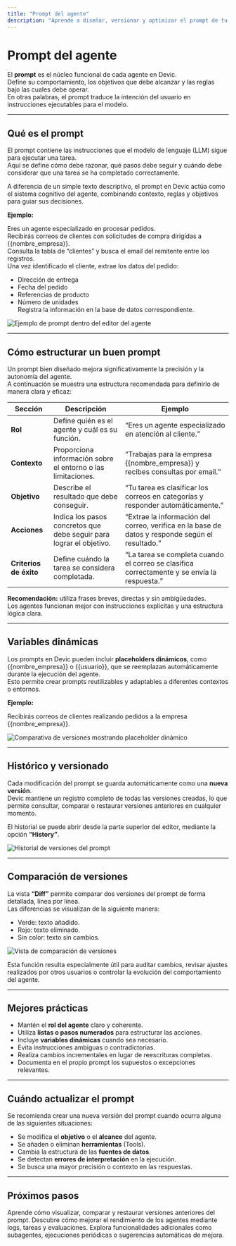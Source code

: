 ```yaml
---
title: "Prompt del agente"
description: "Aprende a diseñar, versionar y optimizar el prompt de tu agente en Devic"
---
```


# Prompt del agente

El **prompt** es el núcleo funcional de cada agente en Devic.  
Define su comportamiento, los objetivos que debe alcanzar y las reglas bajo las cuales debe operar.  
En otras palabras, el prompt traduce la intención del usuario en instrucciones ejecutables para el modelo.

---

## Qué es el prompt

El prompt contiene las instrucciones que el modelo de lenguaje (LLM) sigue para ejecutar una tarea.  
Aquí se define cómo debe razonar, qué pasos debe seguir y cuándo debe considerar que una tarea se ha completado correctamente.

A diferencia de un simple texto descriptivo, el prompt en Devic actúa como el sistema cognitivo del agente, combinando contexto, reglas y objetivos para guiar sus decisiones.

**Ejemplo:**

Eres un agente especializado en procesar pedidos.  
Recibirás correos de clientes con solicitudes de compra dirigidas a {{nombre_empresa}}.  
Consulta la tabla de “clientes” y busca el email del remitente entre los registros.  
Una vez identificado el cliente, extrae los datos del pedido:  
- Dirección de entrega  
- Fecha del pedido  
- Referencias de producto  
- Número de unidades  
Registra la información en la base de datos correspondiente.

![Ejemplo de prompt dentro del editor del agente](c6d39594-8fbc-4876-929a-802d02aa0aca.png)

---

## Cómo estructurar un buen prompt

Un prompt bien diseñado mejora significativamente la precisión y la autonomía del agente.  
A continuación se muestra una estructura recomendada para definirlo de manera clara y eficaz:

| Sección | Descripción | Ejemplo |
|----------|--------------|---------|
| **Rol** | Define quién es el agente y cuál es su función. | “Eres un agente especializado en atención al cliente.” |
| **Contexto** | Proporciona información sobre el entorno o las limitaciones. | “Trabajas para la empresa {{nombre_empresa}} y recibes consultas por email.” |
| **Objetivo** | Describe el resultado que debe conseguir. | “Tu tarea es clasificar los correos en categorías y responder automáticamente.” |
| **Acciones** | Indica los pasos concretos que debe seguir para lograr el objetivo. | “Extrae la información del correo, verifica en la base de datos y responde según el resultado.” |
| **Criterios de éxito** | Define cuándo la tarea se considera completada. | “La tarea se completa cuando el correo se clasifica correctamente y se envía la respuesta.” |

**Recomendación:** utiliza frases breves, directas y sin ambigüedades.  
Los agentes funcionan mejor con instrucciones explícitas y una estructura lógica clara.

---

## Variables dinámicas

Los prompts en Devic pueden incluir **placeholders dinámicos**, como {{nombre_empresa}} o {{usuario}}, que se reemplazan automáticamente durante la ejecución del agente.  
Esto permite crear prompts reutilizables y adaptables a diferentes contextos o entornos.

**Ejemplo:**

Recibirás correos de clientes realizando pedidos a la empresa {{nombre_empresa}}.

![Comparativa de versiones mostrando placeholder dinámico](0847533b-9123-4b63-b98b-6f0629af0e62.png)

---

## Histórico y versionado

Cada modificación del prompt se guarda automáticamente como una **nueva versión**.  
Devic mantiene un registro completo de todas las versiones creadas, lo que permite consultar, comparar o restaurar versiones anteriores en cualquier momento.

El historial se puede abrir desde la parte superior del editor, mediante la opción **“History”**.

![Historial de versiones del prompt](cff0c803-10f9-43e7-8701-8d2f8b9d5ac3.png)

---

## Comparación de versiones

La vista **“Diff”** permite comparar dos versiones del prompt de forma detallada, línea por línea.  
Las diferencias se visualizan de la siguiente manera:

- Verde: texto añadido.  
- Rojo: texto eliminado.  
- Sin color: texto sin cambios.

![Vista de comparación de versiones](0847533b-9123-4b63-b98b-6f0629af0e62.png)

Esta función resulta especialmente útil para auditar cambios, revisar ajustes realizados por otros usuarios o controlar la evolución del comportamiento del agente.

---

## Mejores prácticas

- Mantén el **rol del agente** claro y coherente.  
- Utiliza **listas o pasos numerados** para estructurar las acciones.  
- Incluye **variables dinámicas** cuando sea necesario.  
- Evita instrucciones ambiguas o contradictorias.  
- Realiza cambios incrementales en lugar de reescrituras completas.  
- Documenta en el propio prompt los supuestos o excepciones relevantes.

---

## Cuándo actualizar el prompt

Se recomienda crear una nueva versión del prompt cuando ocurra alguna de las siguientes situaciones:

- Se modifica el **objetivo** o el **alcance** del agente.  
- Se añaden o eliminan **herramientas** (Tools).  
- Cambia la estructura de las **fuentes de datos**.  
- Se detectan **errores de interpretación** en la ejecución.  
- Se busca una mayor precisión o contexto en las respuestas.

---

## Próximos pasos

<CardGroup cols={2}>
  <Card title="Histórico y versionado" icon="history" href="./historico-prompts">
    Aprende cómo visualizar, comparar y restaurar versiones anteriores del prompt.
  </Card>
  <Card title="Optimización continua" icon="activity" href="./optimizacion">
    Descubre cómo mejorar el rendimiento de los agentes mediante logs, tareas y evaluaciones.
  </Card>
  <Card title="Configuración avanzada" icon="settings" href="./opciones">
    Explora funcionalidades adicionales como subagentes, ejecuciones periódicas o sugerencias automáticas de mejora.
  </Card>
</CardGroup>
